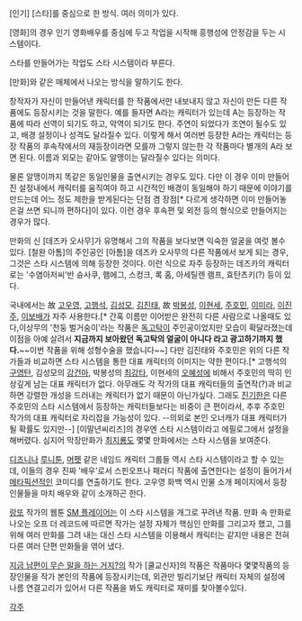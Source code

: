 [인기] [스타]를 중심으로 한 방식. 여러 의미가 있다.

[영화]의 경우 인기 영화배우를 중심에 두고 작업을 시작해 흥행성에 안정감을 두는 시스템이다.

스타를 만들어가는 작업도 스타 시스템이라 부른다.

[만화]와 같은 매체에서 나오는 방식을 말하기도 한다.

창작자가 자신이 만들어낸 캐릭터를 한 작품에서만 내보내지 않고 자신이 만든 다른 작품에도 등장시키는 것을 말한다. 예를 들자면 A라는 캐릭터가 있는데 A는 등장하는 작품에 따라 선역이 되기도 하고, 악역이 되기도 한다. 주연이 되었다가 조연이 될수도 있고, 배경 설정이나 성격도 달라질수 있다. 이렇게 해서 여러번 등장한 A라는 캐릭터는 등장 작품의 후속작에서의 재등장이라면 모를까 그렇지 않는한 각 작품마다 별개의 A라 보면 된다. 이름과 외모는 같아도 알맹이는 달라질수 있다는 의미다.

물론 알맹이까지 똑같은 동일인물을 출연시키는 경우도 있다. 다만 이 경우 이미 만들어진 설정내에서 캐릭터를 움직여야 하고 시간적인 배경이 동일해야 하기 때문에 이야기를 만드는데 어느 정도 제한을 받게된다는 단점 겸 장점[* 다르게 생각하면 이미 만들어놓은걸 쓰면 되니까 편하다]이 있다. 이런 경우 후속편 및 외전 등의 형식으로 만들어지는 경우가 많다.

만화의 신 [데즈카 오사무]가 유명해서 그의 작품을 보다보면 익숙한 얼굴을 여럿 볼수 있다. [철완 아톰]의 주인공인 [아톰]을 데즈카 오사무의 다른 작품에서 보게 되는 경우, 그것은 스타 시스템에 의해 등장한 것이다. 이런 식으로 자주 등장하는 데즈카의 캐릭터로는 '수염아저씨'반 슌사쿠, 햄에그, 스컹크, 록 홈, 아세틸렌 램프, 효탄츠키(?) 등이 있다.

국내에서는  故 [[고우영]], [[고행석]], [[김성모]], [[김진태]], 故 [[박봉성]], [[이현세]], [[주호민]], [[이미라]], [[이진주]], [[이보배]]가 자주 사용한다.[* 간혹 이름만 이어받은 완전히 다른 사람으로 나올때도 있다,이상무의 '천둥 벌거숭이'라는 작품은 [[독고탁]]이 주인공이었지만 모습이 확달라졌는데 이점을 아예 살려서 '''지금까지 보아왔던 독고탁의 얼굴이 아니다 라고 광고하기까지 했다.'''~~이번 작품을 위해 성형수술을 했습니다~~] 다만 김진태와 주호민은 위의 다른 작가들과 비교하면 스타 시스템을 통한 대표 캐릭터의 이미지는 약한 편이다.[* 고행석의 [[구영탄]], 김성모의 [[강건마]], 박봉성의  [[최강타]],  이현세의  [[오혜성]]에 비해서 주호민의 딱히 인상깊게 남는 대표 캐릭터가 없다. 아무래도 각 작가의 대표 캐릭터들의 출연작(?)과 비교하면 강렬한 개성을 드러내는 캐릭터가 없기 때문이 아닌가싶다. 그래도 [[진기한]]은 다른 주호민의 스타 시스템에서 등장하는 캐릭터들보다는 비중이 큰 편이라서, 추후 주호민 작가의 대표 캐릭터로 자리잡을 가능성이 있다. --의외로 본인 오너캐가 대표 캐릭터가 될 확률도 있지만--] [이말년씨리즈]의 경우엔 스타 시스템이라고 에필로그에서 설정을 해버렸다. 심지어 막장만화가 [[최지룡]]도 몇몇 만화에서는 스타 시스템을 보여준다.

[[디즈니]]나 [[루니툰]], [[머펫]] 같은 네임드 캐릭터 그룹들 역시 스타 시스템이라고 할 수 있는데, 이들의 경우 진짜 '배우'로서 스핀오프나 패러디 작품에 출연한다는 설정이 들어가서 [[메타픽션]]적인 코미디를 연출하기도 한다. 고우영 화백 역시 인물 소개 페이지에서 등장인물들을 마치 배우와 같이 소개하곤 한다.

[[랑또]] 작가의 웹툰 [[SM 플레이어]]는 이 스타 시스템을 개그로 꾸려낸 작품. 만화 속 만화로 나오는 오프 더 레코드에 따르면 작가는 설정 자체가 핵심인 만화를 그리고자 했고, 그를 위해 여러 만화를 그려 내는 대신 스타 시스템을 이용해서 캐릭터는 같지만 내용은 전혀 다른 여러 단편 만화들을 엮어 냈다.

[[지금 남편이 무슨 말을 하는 거지?]]의 작가 [쿨교신자]의 작품은 작품마다 몇몇작품의 등장인물을 작가 본인의 작품에 등장시키는데, 외관만 빌리기보단 캐릭터 자체의 설정에 나름 연결고리가 있어서 다른 작품을 봐도 캐릭터로 재미를 찾아볼수있다.

[[각주]]

